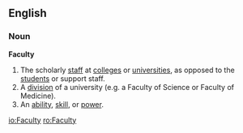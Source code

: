 ==English==
===Noun===
'''Faculty'''
# The scholarly [[staff]] at [[college]]s or [[university|universities]], as opposed to the [[student]]s or support staff.
# A [[division]] of a  university (e.g. a Faculty of Science or Faculty of Medicine).
# An [[ability]], [[skill]], or [[power]].

[[io:Faculty]]
[[ro:Faculty]]
